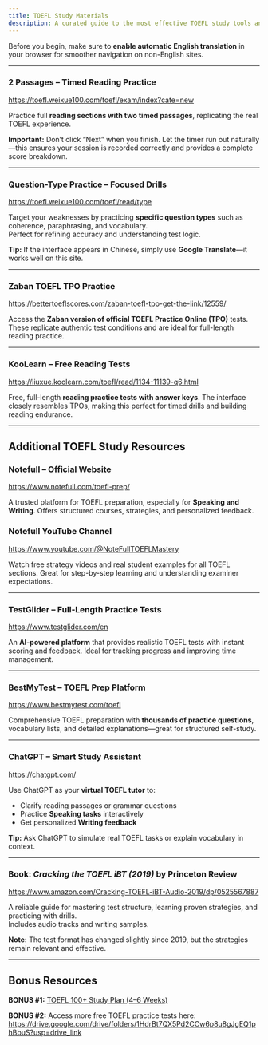 ```yaml
---
title: TOEFL Study Materials
description: A curated guide to the most effective TOEFL study tools and resources
---
```


Before you begin, make sure to **enable automatic English translation** in your browser for smoother navigation on non-English sites.

---

### **2 Passages – Timed Reading Practice**

https://toefl.weixue100.com/toefl/exam/index?cate=new

Practice full **reading sections with two timed passages**, replicating the real TOEFL experience.

**Important:** Don’t click “Next” when you finish. Let the timer run out naturally—this ensures your session is recorded correctly and provides a complete score breakdown.

---

### **Question-Type Practice – Focused Drills**

https://toefl.weixue100.com/toefl/read/type

Target your weaknesses by practicing **specific question types** such as coherence, paraphrasing, and vocabulary.  
Perfect for refining accuracy and understanding test logic.

**Tip:** If the interface appears in Chinese, simply use **Google Translate**—it works well on this site.

---

### **Zaban TOEFL TPO Practice**

https://bettertoeflscores.com/zaban-toefl-tpo-get-the-link/12559/

Access the **Zaban version of official TOEFL Practice Online (TPO)** tests. These replicate authentic test conditions and are ideal for full-length reading practice.

---

### **KooLearn – Free Reading Tests**

https://liuxue.koolearn.com/toefl/read/1134-11139-q6.html

Free, full-length **reading practice tests with answer keys**. The interface closely resembles TPOs, making this perfect for timed drills and building reading endurance.

---

## **Additional TOEFL Study Resources**

### **Notefull – Official Website**

https://www.notefull.com/toefl-prep/

A trusted platform for TOEFL preparation, especially for **Speaking and Writing**. Offers structured courses, strategies, and personalized feedback.

### **Notefull YouTube Channel**

https://www.youtube.com/@NoteFullTOEFLMastery

Watch free strategy videos and real student examples for all TOEFL sections. Great for step-by-step learning and understanding examiner expectations.

---

### **TestGlider – Full-Length Practice Tests**

https://www.testglider.com/en

An **AI-powered platform** that provides realistic TOEFL tests with instant scoring and feedback. Ideal for tracking progress and improving time management.

---

### **BestMyTest – TOEFL Prep Platform**

https://www.bestmytest.com/toefl

Comprehensive TOEFL preparation with **thousands of practice questions**, vocabulary lists, and detailed explanations—great for structured self-study.

---

### **ChatGPT – Smart Study Assistant**

https://chatgpt.com/

Use ChatGPT as your **virtual TOEFL tutor** to:

- Clarify reading passages or grammar questions
- Practice **Speaking tasks** interactively
- Get personalized **Writing feedback**

**Tip:** Ask ChatGPT to simulate real TOEFL tasks or explain vocabulary in context.

---

### **Book: _Cracking the TOEFL iBT (2019)_ by Princeton Review**

https://www.amazon.com/Cracking-TOEFL-iBT-Audio-2019/dp/0525567887

A reliable guide for mastering test structure, learning proven strategies, and practicing with drills.  
Includes audio tracks and writing samples.

**Note:** The test format has changed slightly since 2019, but the strategies remain relevant and effective.

---

## **Bonus Resources**

**BONUS #1:** [TOEFL 100+ Study Plan (4–6 Weeks)](/c/related-paths-and-resources/toefl-study-plan)

**BONUS #2:** Access more free TOEFL practice tests here: https://drive.google.com/drive/folders/1HdrBt7QX5Pd2CCw6p8u8gJgEQ1phBbuS?usp=drive_link
